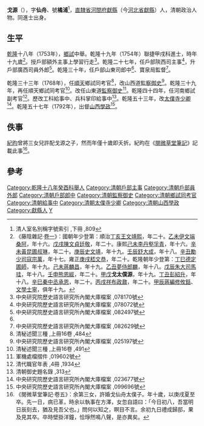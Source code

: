'''戈源'''（{{bd|1738年||1800年}}），字'''仙舟'''、號'''橘浦'''<ref>清人室名別稱字號索引 ,下冊 ,809</ref>，[[直隸省|直隸省]][[河間府|河間府]][[獻縣|獻縣]]（今[[河北省|河北省]][[獻縣|獻縣]]）人，清朝政治人物。同進士出身。

==生平==
[[乾隆|乾隆]]十八年（1753年），[[鄉試|鄉試]]中舉。乾隆十九年（1754年）聯捷甲戌科進士，時年十九歲<ref>《藤陰雜記·[[s:藤陰雜記/卷1|卷一]]》：國朝年少登第：順治[[Template:順治四年丁亥科殿試金榜|丁亥]][[王熙_(順治進士)|王文靖熙]]，年二十。[[Template:順治十二年策試滿洲進士乙未科金榜|乙未]][[伊桑阿|伊文端桑阿]]，年十六。[[Template:順治十五年戊戌科殿試金榜|戊戌]][[陳廷敬|陳文貞廷敬]]，年二十。康熙[[Template:康熙十八年己未科殿試金榜|己未]][[李孚青|李丹壑孚青]]，年十六。[[Template:康熙三十年辛未科殿試金榜|辛未]][[黃叔琳|黃昆圃叔琳]]，年二十。[[Template:康熙三十九年庚辰科殿試金榜|庚辰]][[史貽直|史文靖]]，年十九。[[Template:康熙五十一年壬辰科殿試金榜|壬辰]][[舒大成|舒大成]]，年十八。[[Template:康熙六十年辛丑科殿試金榜|辛丑]][[勵宗萬|勵少司寇宗萬]]，年十七。雍正[[Template:雍正八年庚戌科殿試金榜|庚戌]][[嵇璜|嵇文恭]]，年二十。乾隆朝年少登第：[[Template:乾隆二年丁巳恩科殿試金榜|丁巳]][[德保_(清)|德定圃師]]，年十九。[[Template:乾隆四年己未科殿試金榜|己未]][[蔣麟昌|蔣麟昌]]，年十九。[[Template:乾隆十年乙丑科殿試金榜|乙丑]][[夢麟|夢侍郎麟]]，年十八。[[Template:乾隆十三年戊辰科殿試金榜|戊辰]][[朱珪_(清朝)|朱大司馬珪]]，年十八。[[Template:乾隆十七年壬申恩科殿試金榜|壬申]][[熊恩紱|熊恩紱]]，年二十。[[Template:乾隆十九年甲戌科殿試金榜|甲戊]]'''戈太僕源'''，年十九。[[Template:乾隆二十二年丁丑科殿試金榜|丁丑]][[彭紹升|彭紹升]]，年十八。[[Template:乾隆二十六年辛巳恩科殿試金榜|辛巳]][[秦承恩|秦中丞承恩]]，年二十。[[Template:乾隆三十一年丙戌科殿試金榜|丙戌]][[祥鼐|祥布政鼐]]，年二十。[[Template:乾隆四十九年甲辰科殿試金榜|甲辰]][[蔣攸銛|蔣編修攸銛]]、[[文寧|文學士寧]]，俱年十九。</ref>。授戶部額外主事上學習行走<ref>中央研究院歷史語言研究所內閣大庫檔案 ,078170號</ref>。乾隆二十七年，任戶部陝西司主事<ref>中央研究院歷史語言研究所內閣大庫檔案 ,078072號</ref>，升戶部廣西司員外郎<ref name="#1">中央研究院歷史語言研究所內閣大庫檔案 ,082497號</ref>。乾隆三十年，任戶部山東司郎中<ref name="#1"/>、寶泉局監督<ref>中央研究院歷史語言研究所內閣大庫檔案 ,082629號</ref>。

乾隆三十三年（1768年），任[[順天|順天]]鄉試同考官<ref>清秘述聞三種 ,上冊16卷 ,484</ref>，改山西道[[監察御史|監察御史]]<ref>中央研究院歷史語言研究所內閣大庫檔案 ,025197號</ref>。乾隆三十九年，再任順天鄉試同考官<ref>清秘述聞三種 ,上冊16卷 ,491</ref>。改任山東道[[監察御史|監察御史]]<ref>軍機處檔摺件 ,019602號</ref>。乾隆四十四年，任河南鄉試副考官<ref>清代職官年表 ,4冊 ,1934</ref>。歷改工科給事中、兵科掌印給事中<ref>清朝御史題名錄 ,313</ref>。乾隆五十三年，改[[太僕寺少卿|太僕寺少卿]]<ref>中央研究院歷史語言研究所內閣大庫檔案 ,023677號</ref>。乾隆五十七年（1792年），出督[[山西|山西]][[學政|學政]]<ref>中央研究院歷史語言研究所內閣大庫檔案 ,099696號</ref>。

==佚事==
[[紀昀|紀昀]]曾將三女兒許配戈源之子，然而年僅十歲即夭折。紀昀在《[[閱微草堂筆記|閱微草堂筆記]]》記載此事<ref>《閱微草堂筆記·卷五》：余第三女，許婚戈仙舟太僕子。年十歲，以庚戌夏至卒。先一日，病已革，時余以執事在方澤，女忽自語曰：「今日初八，吾當明日辰刻去，猶及見吾父也。」問何以知之，瞑目不言。余初九日禮成歸邸，果及見其卒。卒時壁掛洋鐘，恰琤然鳴八聲，是亦異矣。</ref>。

==參考==
{{reflist|2}}

{{乾隆十九年甲戌科殿試金榜}}
{{DEFAULTSORT:Ge戈}}
[[Category:乾隆十八年癸酉科舉人|Category:乾隆十八年癸酉科舉人]]
[[Category:清朝戶部主事|Category:清朝戶部主事]]
[[Category:清朝戶部員外郎|Category:清朝戶部員外郎]]
[[Category:清朝戶部郎中|Category:清朝戶部郎中]]
[[Category:清朝監察御史|Category:清朝監察御史]]
[[Category:清朝鄉試同考官|Category:清朝鄉試同考官]]
[[Category:清朝給事中|Category:清朝給事中]]
[[Category:清朝太僕寺少卿|Category:清朝太僕寺少卿]]
[[Category:清朝山西學政|Category:清朝山西學政]]
[[Category:獻縣人|Category:獻縣人]]
[[Category:戈姓|Y]]